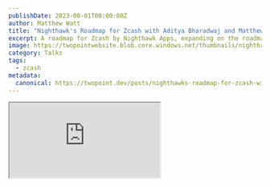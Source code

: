 ```yaml
---
publishDate: 2023-08-01T00:00:00Z
author: Matthew Watt
title: "Nighthawk's Roadmap for Zcash with Aditya Bharadwaj and Matthew Watt: Zcon4"
excerpt: A roadmap for Zcash by Nighthawk Apps, expanding on the roadmap shared in January 2023 and benefits of delivering a mobile-first experience to end-users.
image: https://twopointwebsite.blob.core.windows.net/thumbnails/nighthawkroadmaptalk.jpg
category: Talks
tags:
  - zcash
metadata:
  canonical: https://twopoint.dev/posts/nighthawks-roadmap-for-zcash-with-aditya-bharadwaj-and-matthew-watt-zcon4
---
```


<iframe
  src="https://www.youtube.com/embed/qRuKTkDvAk4"
  allowfullscreen=""
  allow="accelerometer; autoplay; clipboard-write; encrypted-media; gyroscope; picture-in-picture"
  class="w-full aspect-video"
></iframe>
